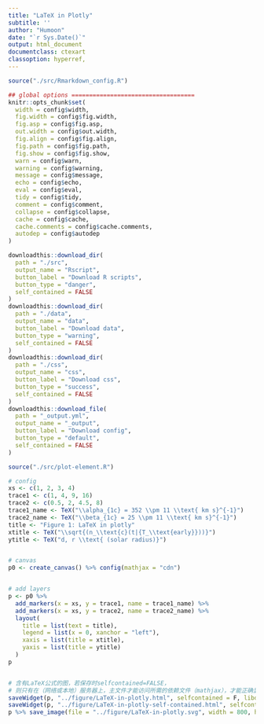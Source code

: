 ```yaml
---
title: "LaTeX in Plotly"
subtitle: ''
author: "Humoon"
date: "`r Sys.Date()`"
output: html_document
documentclass: ctexart
classoption: hyperref,
---
```


```r
source("./src/Rmarkdown_config.R")

## global options ===================================
knitr::opts_chunk$set(
  width = config$width,
  fig.width = config$fig.width,
  fig.asp = config$fig.asp,
  out.width = config$out.width,
  fig.align = config$fig.align,
  fig.path = config$fig.path,
  fig.show = config$fig.show,
  warn = config$warn,
  warning = config$warning,
  message = config$message,
  echo = config$echo,
  eval = config$eval,
  tidy = config$tidy,
  comment = config$comment,
  collapse = config$collapse,
  cache = config$cache,
  cache.comments = config$cache.comments,
  autodep = config$autodep
)
```

```r
downloadthis::download_dir(
  path = "./src",
  output_name = "Rscript",
  button_label = "Download R scripts",
  button_type = "danger",
  self_contained = FALSE
)
downloadthis::download_dir(
  path = "./data",
  output_name = "data",
  button_label = "Download data",
  button_type = "warning",
  self_contained = FALSE
)
downloadthis::download_dir(
  path = "./css",
  output_name = "css",
  button_label = "Download css",
  button_type = "success",
  self_contained = FALSE
)
downloadthis::download_file(
  path = "_output.yml",
  output_name = "_output",
  button_label = "Download config",
  button_type = "default",
  self_contained = FALSE
)
```

```r
source("./src/plot-element.R")
```


```r
# config
xs <- c(1, 2, 3, 4)
trace1 <- c(1, 4, 9, 16)
trace2 <- c(0.5, 2, 4.5, 8)
trace1_name <- TeX("\\alpha_{1c} = 352 \\pm 11 \\text{ km s}^{-1}")
trace2_name <- TeX("\\beta_{1c} = 25 \\pm 11 \\text{ km s}^{-1}")
title <- "Figure 1: LaTeX in plotly"
xtitle <- TeX("\\sqrt{(n_\\text{c}(t|{T_\\text{early}}))}")
ytitle <- TeX("d, r \\text{ (solar radius)}")


# canvas
p0 <- create_canvas() %>% config(mathjax = "cdn")


# add layers
p <- p0 %>%
  add_markers(x = xs, y = trace1, name = trace1_name) %>%
  add_markers(x = xs, y = trace2, name = trace2_name) %>%
  layout(
    title = list(text = title),
    legend = list(x = 0, xanchor = "left"),
    xaxis = list(title = xtitle),
    yaxis = list(title = ytitle)
  )
p


# 含有LaTeX公式的图，若保存时selfcontained=FALSE，
# 则只有在（网络或本地）服务器上，主文件才能访问所需的依赖文件（mathjax），才能正确显示公式
saveWidget(p, "../figure/LaTeX-in-plotly.html", selfcontained = F, libdir = "lib")
saveWidget(p, "../figure/LaTeX-in-plotly-self-contained.html", selfcontained = T)
p %>% save_image(file = "../figure/LaTeX-in-plotly.svg", width = 800, height = 600)
```
